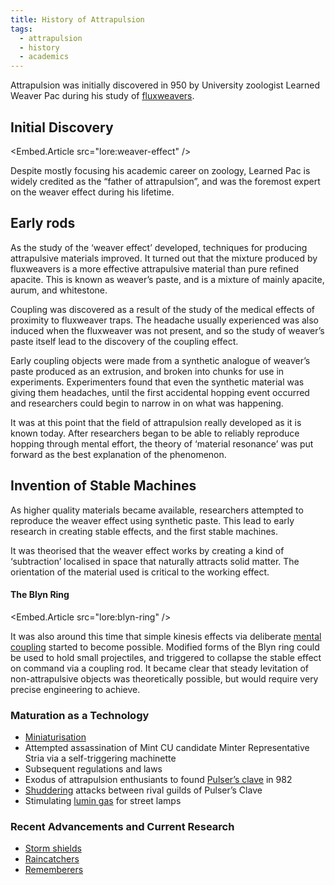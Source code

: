 ```yaml
---
title: History of Attrapulsion
tags:
  - attrapulsion
  - history
  - academics
---
```


Attrapulsion was initially discovered in 950 by University zoologist Learned
Weaver Pac during his study of [fluxweavers](lore:fluxweavers).

## Initial Discovery

<Embed.Article src="lore:weaver-effect" />

Despite mostly focusing his academic career on zoology, Learned Pac is widely
credited as the “father of attrapulsion”, and was the foremost expert on the
weaver effect during his lifetime.

## Early rods

As the study of the ‘weaver effect’ developed, techniques for producing
attrapulsive materials improved. It turned out that the mixture produced by
fluxweavers is a more effective attrapulsive material than pure refined
apacite. This is known as weaver’s paste, and is a mixture of mainly apacite,
aurum, and whitestone.

Coupling was discovered as a result of the study of the medical effects of
proximity to fluxweaver traps. The headache usually experienced was also
induced when the fluxweaver was not present, and so the study of weaver’s paste
itself lead to the discovery of the coupling effect.

Early coupling objects were made from a synthetic analogue of weaver’s paste
produced as an extrusion, and broken into chunks for use in experiments.
Experimenters found that even the synthetic material was giving them headaches,
until the first accidental hopping event occurred and researchers could begin
to narrow in on what was happening.

It was at this point that the field of attrapulsion really developed as it is
known today. After researchers began to be able to reliably reproduce hopping
through mental effort, the theory of ‘material resonance’ was put forward as
the best explanation of the phenomenon.  

## Invention of Stable Machines

As higher quality materials became available, researchers attempted to
reproduce the weaver effect using synthetic paste. This lead to early
research in creating stable effects, and the first stable machines.

It was theorised that the weaver effect works by creating a kind of
‘subtraction’ localised in space that naturally attracts solid matter. The
orientation of the material used is critical to the working effect.

#### The Blyn Ring

<Embed.Article src="lore:blyn-ring" />

It was also around this time that simple kinesis effects via deliberate
[mental coupling](lore:coupling-rods) started to become possible. Modified
forms of the Blyn ring could be used to hold small projectiles, and triggered
to collapse the stable effect on command via a coupling rod. It became clear
that steady levitation of non-attrapulsive objects was theoretically possible,
but would require very precise engineering to achieve.

### Maturation as a Technology

- [Miniaturisation](lore:machinettes)
- Attempted assassination of Mint CU candidate Minter Representative Stria via a self-triggering machinette
- Subsequent regulations and laws
- Exodus of attrapulsion enthusiants to found [Pulser’s clave](location:pulsers-clave) in 982
- [Shuddering](lore:attrapulsive-effects#shuddering) attacks between rival guilds of Pulser’s Clave
- Stimulating [lumin gas](lore:lumin) for street lamps

### Recent Advancements and Current Research

- [Storm shields](lore:storm-shields)
- [Raincatchers](lore:raincatchers)
- [Rememberers](lore:rememberer)
